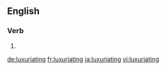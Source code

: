 ==English==

===Verb===
{{head|en|present participle}}

# {{present participle of|luxuriate|lang=en|nocat=1}}

[[de:luxuriating]]
[[fr:luxuriating]]
[[ja:luxuriating]]
[[vi:luxuriating]]